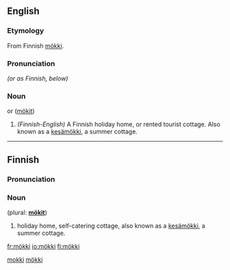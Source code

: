 ==English==

===Etymology===
From Finnish [[mökki#Finnish|mökki]].

===Pronunciation===
{{IPA|/møk'ki/, /mok'ki/ or /mʊk'ki/}} ''(or as Finnish, below)''

===Noun===
{{en-noun}} or ([[mökit]])

# ''(Finnish-English)'' A Finnish holiday home, or rented tourist cottage. Also known as a [[kesämökki]], a summer cottage.

[[Category:English words spelled with diacritics|mokki]] 

----

==Finnish==

===Pronunciation===
{{IPA|/møk'ki/}}

===Noun===
{{fi-noun}} (plural: '''[[mökit]]''')
# holiday home, self-catering cottage, also known as a [[kesämökki]], a summer cottage.

[[Category:Finnish derivations|mökki]]

[[fr:mökki]]
[[io:mökki]]
[[fi:mökki]]